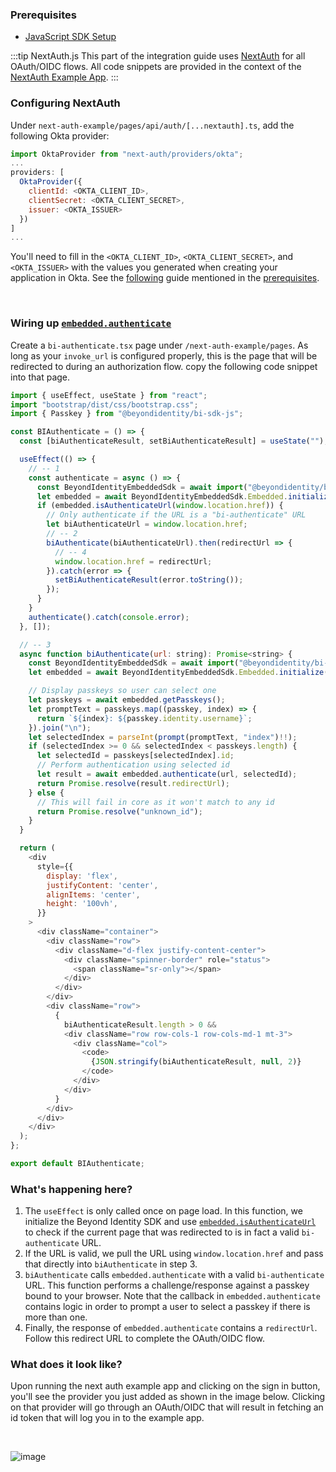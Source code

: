 ### Prerequisites

 - [JavaScript SDK Setup](/sdk-setup?sdks=javascript)


:::tip NextAuth.js
This part of the integration guide uses [NextAuth](https://next-auth.js.org/) for all OAuth/OIDC flows. All code snippets are provided in the context of the [NextAuth Example App](https://github.com/nextauthjs/next-auth-example).
:::

### Configuring NextAuth

Under `next-auth-example/pages/api/auth/[...nextauth].ts`, add the following Okta provider:

```javascript
import OktaProvider from "next-auth/providers/okta";
...
providers: [
  OktaProvider({
    clientId: <OKTA_CLIENT_ID>,
    clientSecret: <OKTA_CLIENT_SECRET>,
    issuer: <OKTA_ISSUER>
  })
]
...
```

You'll need to fill in the `<OKTA_CLIENT_ID>`, `<OKTA_CLIENT_SECRET>`, and `<OKTA_ISSUER>` with the values you generated when creating your application in Okta. See the [following](/okta-oidc) guide mentioned in the [prerequisites](#prerequisites).

<br />

### Wiring up [`embedded.authenticate`](/sdk-setup#authentication)

Create a `bi-authenticate.tsx` page under `/next-auth-example/pages`. As long as your `invoke_url` is configured properly, this is the page that will be redirected to during an authorization flow. copy the following code snippet into that page.

```javascript
import { useEffect, useState } from "react";
import "bootstrap/dist/css/bootstrap.css";
import { Passkey } from "@beyondidentity/bi-sdk-js";

const BIAuthenticate = () => {
  const [biAuthenticateResult, setBiAuthenticateResult] = useState("");

  useEffect(() => {
    // -- 1
    const authenticate = async () => {
      const BeyondIdentityEmbeddedSdk = await import("@beyondidentity/bi-sdk-js");
      let embedded = await BeyondIdentityEmbeddedSdk.Embedded.initialize();
      if (embedded.isAuthenticateUrl(window.location.href)) {
        // Only authenticate if the URL is a "bi-authenticate" URL
        let biAuthenticateUrl = window.location.href;
        // -- 2
        biAuthenticate(biAuthenticateUrl).then(redirectUrl => {
          // -- 4
          window.location.href = redirectUrl;
        }).catch(error => {
          setBiAuthenticateResult(error.toString());
        });
      }
    }
    authenticate().catch(console.error);
  }, []);

  // -- 3
  async function biAuthenticate(url: string): Promise<string> {
    const BeyondIdentityEmbeddedSdk = await import("@beyondidentity/bi-sdk-js");
    let embedded = await BeyondIdentityEmbeddedSdk.Embedded.initialize();

    // Display passkeys so user can select one
    let passkeys = await embedded.getPasskeys();
    let promptText = passkeys.map((passkey, index) => {
      return `${index}: ${passkey.identity.username}`;
    }).join("\n");
    let selectedIndex = parseInt(prompt(promptText, "index")!!);
    if (selectedIndex >= 0 && selectedIndex < passkeys.length) {
      let selectedId = passkeys[selectedIndex].id;
      // Perform authentication using selected id
      let result = await embedded.authenticate(url, selectedId);
      return Promise.resolve(result.redirectUrl);
    } else {
      // This will fail in core as it won't match to any id
      return Promise.resolve("unknown_id");
    }
  }

  return (
    <div
      style={{
        display: 'flex',
        justifyContent: 'center',
        alignItems: 'center',
        height: '100vh',
      }}
    >
      <div className="container">
        <div className="row">
          <div className="d-flex justify-content-center">
            <div className="spinner-border" role="status">
              <span className="sr-only"></span>
            </div>
          </div>
        </div>
        <div className="row">
          {
            biAuthenticateResult.length > 0 &&
            <div className="row row-cols-1 row-cols-md-1 mt-3">
              <div className="col">
                <code>
                  {JSON.stringify(biAuthenticateResult, null, 2)}
                </code>
              </div>
            </div>
          }
        </div>
      </div>
    </div>
  );
};

export default BIAuthenticate;
```

### What's happening here?

1. The `useEffect` is only called once on page load. In this function, we initialize the Beyond Identity SDK and use [`embedded.isAuthenticateUrl`](/sdk-setup#authenticate-url-validation) to check if the current page that was redirected to is in fact a valid `bi-authenticate` URL.
2. If the URL is valid, we pull the URL using `window.location.href` and pass that directly into `biAuthenticate` in step 3.
3. `biAuthenticate` calls `embedded.authenticate` with a valid `bi-authenticate` URL. This function performs a challenge/response against a passkey bound to your browser. Note that the callback in `embedded.authenticate` contains logic in order to prompt a user to select a passkey if there is more than one.
4. Finally, the response of `embedded.authenticate` contains a `redirectUrl`. Follow this redirect URL to complete the OAuth/OIDC flow.

### What does it look like?

Upon running the next auth example app and clicking on the sign in button, you'll see the provider you just added as shown in the image below. Clicking on that provider will go through an OAuth/OIDC that will result in fetching an id token that will log you in to the example app.

<br />

![image](https://user-images.githubusercontent.com/6578679/184046706-3f55f7f5-2484-4fe8-978d-575b66bfa86e.png)